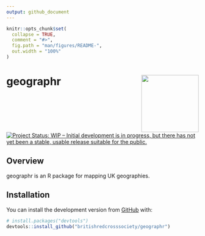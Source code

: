 ```yaml
---
output: github_document
---
```


<!-- README.md is generated from README.Rmd. Please edit that file -->

```r
knitr::opts_chunk$set(
  collapse = TRUE,
  comment = "#>",
  fig.path = "man/figures/README-",
  out.width = "100%"
)
```

# geographr <img src='logo.png' align="right" height="150" /></a>

<!-- badges: start -->
[![Project Status: WIP – Initial development is in progress, but there has not yet been a stable, usable release suitable for the public.](https://www.repostatus.org/badges/latest/wip.svg)](https://www.repostatus.org/#wip)
<!-- badges: end -->

## Overview

geographr is an R package for mapping UK geographies.


## Installation

You can install the development version from [GitHub](https://github.com/) with:

``` r
# install.packages("devtools")
devtools::install_github("britishredcrosssociety/geographr")
```
